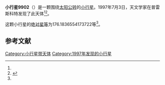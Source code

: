{{Infobox planet
| bgcolour = #FFFFC0
| name = 9902 Kirkpatrick
| symbol = 
| image = 
| caption = 
| discovery = yes
| discovery_ref = 
| discoverer = {{link-en|保罗·G·康宝|Paul G. Comba}}
| discovery_site = [[普雷斯科特|普雷斯科特]] 
| discovered = 1997年7月3日
| designations = yes
| mp_name = 
| named_after = 
| alt_names = 1997 NY/ 1988 XS4 / 1994 RK29 / 1996 EJ16
| mp_category = [[主带小行星|主带小行星]]
| orbit_ref = <ref name="a">[http://ssd.jpl.nasa.gov/sbdb.cgi?sstr=9902 9902 Kirkpatrick] {{Wayback|url=http://ssd.jpl.nasa.gov/sbdb.cgi?sstr=9902 |date=20140829045458 }}，小行星數據庫瀏覽器（JPL Small-Body Database Browser）－[[美国国家航空航天局|美国国家航空航天局]]喷气推进实验室</ref>
| epoch = 2456400.5 (2013年4月18日更新)
| aphelion = {{convert|2.392639846830417|AU|km|3|abbr=on|lk=out}}
| perihelion = {{convert|2.028913348147869|AU|km|3|abbr=on}}
| semimajor = {{convert|2.210776597489143|AU|km|3|abbr=on}}
| eccentricity = 0.082262156
| period = 1200.648036 [[日|日]]<br />3.29[[儒略年|儒略年]]
| avg_speed = 
| inclination = 5.317994964751435
| asc_node = 274.4280435515826
| mean_anomaly = 
| arg_peri = 176.1836554173722
| satellites = 
| physical_characteristics = yes
| dimensions = 
| mass = 
| density = 
| surface_grav = 
| escape_velocity = 
| sidereal_day = 
| axial_tilt = 
| pole_ecliptic_lat = 
| pole_ecliptic_lon = 
| albedo = 
| temperatures= 
| temp_name1 = 
| mean_temp_1 = 
| max_temp_1 = 
| temp_name2 = 
| max_temp_2 = 
| spectral_type = 
| abs_magnitude = 176.1836554173722
}}

'''小行星9902'''（{{lang-en|9902 Kirkpatrick}}）是一颗围绕[[太阳|太阳]][[公转|公转]]的[[小行星|小行星]]。1997年7月3日，天文学家{{link-en|保罗·G·康宝|Paul G. Comba}}在普雷斯科特发现了此天体<ref name="a" /><ref>{{cite news|title=小行星列表|url=http://cfa-www.harvard.edu/iau/lists/NumberedMPs.txt|accessdate=2013-07-08|newspaper=哈佛大学|archive-date=2008-05-17|archive-url=https://web.archive.org/web/20080517010638/http://cfa-www.harvard.edu/iau/lists/NumberedMPs.txt|dead-url=no}}</ref>。

这颗小行星的[[绝对星等|绝对星等]]为176.1836554173722等<ref name="a" />。

==参考文献==
{{reflist}}
{{Minor Planet Number|[[小行星9901|小行星9901]]|[[小行星9903|小行星9903]]}}

{{小天体}}

[[Category:小行星带天体|Category:小行星带天体]]
[[Category:1997年发现的小行星|Category:1997年发现的小行星]]

{{asteroid-stub}}